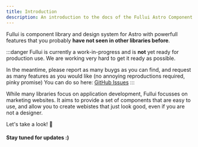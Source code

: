 ```yaml
---
title: Introduction
description: An introduction to the docs of the Fullui Astro Component library
---
```

Fullui is component library and design system for Astro with powerfull features that you probably **have not seen in other libraries before**.

:::danger
Fullui is currently a work-in-progress and is **not** yet ready for production use. We are working very hard to get it ready as possible. 

In the meantime, please report as many buygs as you can find, and request as many features as you would like (no annoying reproductions required,   pinky promise) You can do so here: [GitHub Issues](https://full.dev)
:::

While many libraries focus on application development, Fullui focusses on marketing websites. It aims to provide a set of components that are easy to use, and allow you to create webistes that just look good, even if you are not a designer.

Let's take a look! 🚀

#### Stay tuned for updates :) 

<Loops/>